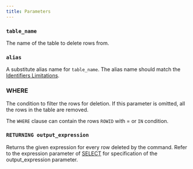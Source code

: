 ```yaml
---
title: Parameters
---
```


### `table_name`
The name of the table to delete rows from.

### `alias`
A substitute alias name for `table_name`. The alias name should match the [Identifiers Limitations](/sql/appendices/indentifiers-limitations).

### WHERE

The condition to filter the rows for deletion. If this parameter is omitted, all the rows in the table are
removed.

The `WHERE` clause can contain the rows `ROWID` with = or `IN` condition.

### `RETURNING output_expression`

Returns the given expression for every row deleted by the command. Refer to the expression
parameter of [SELECT](/sql/dql/select/parameters) for specification of the output_expression parameter.